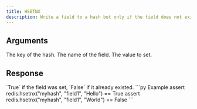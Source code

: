 ```yaml
---
title: HSETNX
description: Write a field to a hash but only if the field does not exist.
---
```


## Arguments

<ParamField body="key" type="str" required>
  The key of the hash.
</ParamField>

<ParamField body="field" type="str" required>
  The name of the field.
</ParamField>

<ParamField body="value" type="Any" required>
  The value to set.
</ParamField>

## Response

<ResponseField type="bool" required>
  `True` if the field was set, `False` if it already existed.
</ResponseField>

<RequestExample>
```py Example
assert redis.hsetnx("myhash", "field1", "Hello") == True
assert redis.hsetnx("myhash", "field1", "World") == False
```
</RequestExample>
